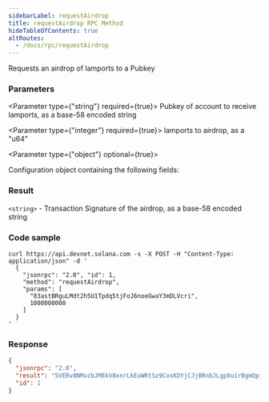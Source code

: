 ```yaml
---
sidebarLabel: requestAirdrop
title: requestAirdrop RPC Method
hideTableOfContents: true
altRoutes:
  - /docs/rpc/requestAirdrop
---
```


Requests an airdrop of lamports to a Pubkey

<DocSideBySide>

<DocLeftSide>

### Parameters

<Parameter type={"string"} required={true}>
  Pubkey of account to receive lamports, as a base-58 encoded string
</Parameter>

<Parameter type={"integer"} required={true}>
  lamports to airdrop, as a "u64"
</Parameter>

<Parameter type={"object"} optional={true}>

Configuration object containing the following fields:

<Field
  name="commitment"
  type="string"
  optional={true}
  href="/docs/rpc/index.mdx#configuring-state-commitment"
/>

</Parameter>

### Result

`<string>` - Transaction Signature of the airdrop, as a base-58 encoded string

</DocLeftSide>

<DocRightSide>

### Code sample

```shell
curl https://api.devnet.solana.com -s -X POST -H "Content-Type: application/json" -d '
  {
    "jsonrpc": "2.0", "id": 1,
    "method": "requestAirdrop",
    "params": [
      "83astBRguLMdt2h5U1Tpdq5tjFoJ6noeGwaY3mDLVcri",
      1000000000
    ]
  }
'
```

### Response

```json
{
  "jsonrpc": "2.0",
  "result": "5VERv8NMvzbJMEkV8xnrLkEaWRtSz9CosKDYjCJjBRnbJLgp8uirBgmQpjKhoR4tjF3ZpRzrFmBV6UjKdiSZkQUW",
  "id": 1
}
```

</DocRightSide>
</DocSideBySide>
